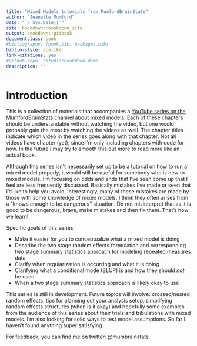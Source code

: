 ```yaml
--- 
title: "Mixed Models tutorials from MumfordBrainStats"
author: "Jeanette Mumford"
date: "`r Sys.Date()`"
site: bookdown::bookdown_site
output: bookdown::gitbook
documentclass: book
#bibliography: [book.bib, packages.bib]
biblio-style: apalike
link-citations: yes
#github-repo: rstudio/bookdown-demo
description: ""
---
```


# Introduction {-}

This is a collection of materials that accompanies a [YouTube series on the MumfordBrainStats channel about mixed models](https://www.youtube.com/watch?v=IGHm1XHFWMc&list=PLB2iAtgpI4YEAUiEQ1ZnfMXY-yewNzn9z).  Each of these chapters should be understandable without watching the video, but one would probably gain the most by watching the videos as well.  The chapter titles indicate which video in the series goes along with that chapter.   Not all videos have chapter (yet), since I'm only including chapters with code for now.  In the future I may try to smooth this out more to read more like an actual book.

Although this series isn't necessarily set up to be a tutorial on how to run a mixed model properly, it would still be useful for somebody who is new to mixed models.  I'm focusing on odds and ends that I've seen come up that I feel are less frequently discussed.  Basically mistakes I've made or seen that I'd like to help you avoid.  Interestingly, many of these mistakes are made by those with some knowledge of mixed models.  I think they often arises from  a "knows enough to be dangerous" situation.  Do not misinterpret that as it is good to be dangerous, brave, make mistakes and then fix them.  That's how we learn!

Specific goals of this series:

* Make it easier for you to conceptualize what a mixed model is doing
* Describe the two stage random effects formulation and corresponding two stage summary statistics approach for modeling repeated measures data
* Clarify when regularization is occurring and what it is doing
* Clarifying what a conditional mode (BLUP) is and how they should *not* be used
* When a two stage summary statistics approach is likely okay to use

This series is still in development.  Future topics will involve: crossed/nested random effects, tips for planning out your analysis setup, simplifying random effects structures (when is it okay) and hopefully some examples from the audience of this series about their trials and tribulations with mixed models.  I'm also looking for solid ways to test model assumptions.  So far I haven't found anything super satisfying.

For feedback, you can find me on twitter: @mumbrainstats.

